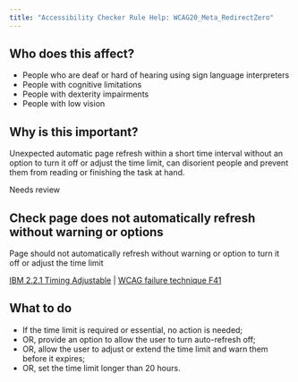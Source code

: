 ```yaml
---
title: "Accessibility Checker Rule Help: WCAG20_Meta_RedirectZero"
---
```


<div className="toolHelp">
<Row>
<Column colLg={5} colMd={3} colSm={4} className="toolLeft">

## Who does this affect?

* People who are deaf or hard of hearing using sign language interpreters
* People with cognitive limitations
* People with dexterity impairments
* People with low vision 

## Why is this important?

Unexpected automatic page refresh within a short time interval without an option to turn it off or adjust the time limit, can disorient people and prevent them from reading or finishing the task at hand.

</Column>
<Column colLg={11} colMd={5} colSm={4} className="toolMain">

<div id="locLevel" className="level-violation">Needs review</div>

## Check page does not automatically refresh without warning or options
Page should not automatically refresh without warning or option to turn it off or adjust the time limit

[IBM 2.2.1 Timing Adjustable](http://www.ibm.com/able/guidelines/ci162/timing_adjustable.html) | [WCAG failure technique F41](https://www.w3.org/WAI/WCAG21/Techniques/failures/F41)

<div id="locSnippet"></div>

## What to do

* If the time limit is required or essential, no action is needed;
* OR, provide an option to allow the user to turn auto-refresh off;
* OR, allow the user to adjust or extend the time limit and warn them before it expires;
* OR, set the time limit longer than 20 hours.

</Column>
</Row>
</div>

